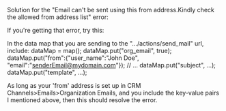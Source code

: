Solution for the 
"Email can't be sent using this from address.Kindly check the allowed from address list"
error:

If you're getting that error, try this:

In the data map that you are sending to the ".../actions/send_mail" url, include:
dataMap = map();
dataMap.put("org_email", true);
dataMap.put("from":{"user_name":"John Doe", "email":"senderEmail@mydomain.com"});
// ...
dataMap.put("subject", ...);
dataMap.put("template", ...);

As long as your 'from' address is set up in CRM Channels>Emails>Organization Emails, and you include the key-value pairs I mentioned above, then this should resolve the error.
